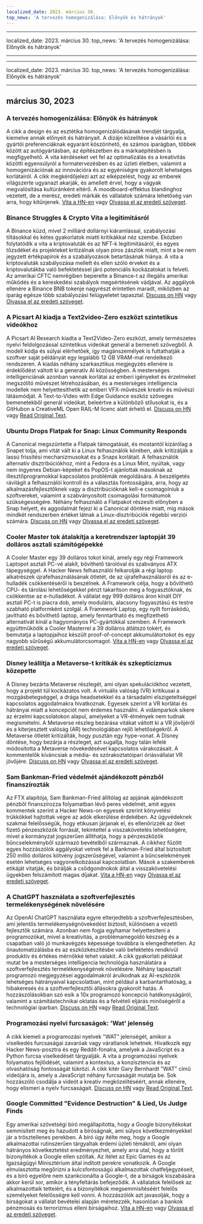 ```yaml
---
localized_date: 2023. március 30.
top_news: 'A tervezés homogenizálása: Előnyök és hátrányok'
---
```


---

localized_date: 2023. március 30.
top_news: 'A tervezés homogenizálása: Előnyök és hátrányok'

---

---

localized_date: 2023. március 30.
top_news: 'A tervezés homogenizálása: Előnyök és hátrányok'

---



<CallToAction />

<Steps>

## március 30, 2023

### A tervezés homogenizálása: Előnyök és hátrányok

A cikk a design és az esztétika homogenizálódásának trendjét tárgyalja, kiemelve annak előnyeit és hátrányait. A dizájn közelítése a vásárlói és a gyártói preferenciáknak egyaránt köszönhető, és számos iparágban, többek között az autógyártásban, az építészetben és a márkaépítésben is megfigyelhető. A vita kérdéseket vet fel az optimalizálás és a kreativitás közötti egyensúlyról a formatervezésben és az üzleti életben, valamint a homogenizációnak az innovációra és az egyéniségre gyakorolt lehetséges korlátairól. A cikk megkérdőjelezi azt az elképzelést, hogy az emberek világszerte ugyanazt akarják, és amellett érvel, hogy a vágyak megvalósítása kultúránként eltérő. A moodboard-effektus blandinghoz vezetett, de a merész, eredeti márkák és vállalatok számára lehetőség van arra, hogy kitűnjenek.
[Vita a HN-en](http://news.ycombinator.com/item?id=35355703) vagy [Olvassa el az eredeti szöveget](https://www.alexmurrell.co.uk/articles/the-age-of-average).

### Binance Struggles & Crypto Vita a legitimitásról

A Binance küzd, mivel 2 milliárd dollárnyi kiáramlással, szabályozási tiltásokkal és kétes gyakorlatok miatti kritikákkal néz szembe. Eközben folytatódik a vita a kriptovaluták és az NFT-k legitimitásáról, és egyes tőzsdéket és projekteket kritizálnak olyan piros zászlók miatt, mint a be nem jegyzett értékpapírok és a szabályozások betartásának hiánya. A vita a kriptovaluták szabályozása mellett és ellen szóló érveket és a kriptovalutákba való befektetéssel járó potenciális kockázatokat is felveti. Az amerikai CFTC nemrégiben beperelte a Binance-t az illegális amerikai működés és a kereskedési szabályok megsértésének vádjával. Az aggályok ellenére a Binance BNB tokenje nagyrészt érintetlen maradt, miközben az iparág egésze több szabályozási felügyeletet tapasztal.
[Discuss on HN](http://news.ycombinator.com/item?id=35351805) vagy [Olvassa el az eredeti szöveget](https://www.wsj.com/articles/binance-sees-2-billion-in-outflows-as-troubles-compound-9a136e21).

### A Picsart AI kiadja a Text2video-Zero eszközt szintetikus videókhoz

A Picsart AI Research kiadta a Text2Video-Zero eszközt, amely természetes nyelvi feldolgozással szintetikus videókat generál a bemeneti szövegből. A modell kódja és súlyai elérhetőek, így magánszemélyek is futtathatják a szoftver saját példányát egy legalább 12 GB VRAM-mal rendelkező rendszeren. A kiadás néhány szarkasztikus megjegyzés ellenére is érdeklődést váltott ki a generatív AI közösségben. A mesterséges intelligenciának azonban vannak korlátai az emberi igényeket és érzelmeket megszólító művészet létrehozásában, és a mesterséges intelligencia modellek nem helyettesíthetik az emberi VFX-művészek kreatív és művészi látásmódját. A Text-to-Video with Edge Guidance eszköz szöveges bemenetekből generál videókat, beleértve a különböző stílusokat is, és a GitHubon a CreativeML Open RAIL-M licenc alatt érhető el.
[Discuss on HN](http://news.ycombinator.com/item?id=35352452) vagy [Read Original Text](https://github.com/Picsart-AI-Research/Text2Video-Zero).

### Ubuntu Drops Flatpak for Snap: Linux Community Responds

A Canonical megszüntette a Flatpak támogatását, és mostantól kizárólag a Snapet tolja, ami vitát vált ki a Linux felhasználók körében, akik kritizálják a lassú frissítési mechanizmusokat és a Snaps korlátait. A felhasználók alternatív disztribúciókhoz, mint a Fedora és a Linux Mint, nyúltak, vagy nem ingyenes Debian-képeket és PopOS-t ajánlottak másoknak az illesztőprogramokkal kapcsolatos problémák megoldására. A beszélgetés rávilágít a felhasználói kontroll és a választás fontosságára, arra, hogy az alkalmazásfejlesztőknek vagy a disztribúcióknak kell-e csomagolniuk a szoftvereket, valamint a szabványosított csomagolási formátumok szükségességére. Néhány felhasználó a Flatpakot részesíti előnyben a Snap helyett, és aggodalmát fejezi ki a Canonical döntése miatt, míg mások mindkét rendszerben értéket látnak a Linux-disztribúciók régebbi verziói számára.
[Discuss on HN](http://news.ycombinator.com/item?id=35354729) vagy [Olvassa el az eredeti szöveget](https://lwn.net/SubscriberLink/927262/6adb2350e2b0d2ce/).

### Cooler Master tok átalakítja a keretrendszer laptopját 39 dolláros asztali számítógépekké

A Cooler Master egy 39 dolláros tokot kínál, amely egy régi Framework Laptopot asztali PC-vé alakít, bővíthető tárolóval és szabványos ATX tápegységgel. A Hacker News felhasználói felkarolják a régi laptop alkatrészek újrafelhasználásának ötletét, de az újrafelhasználásról és az e-hulladék csökkentéséről is beszélnek. A Framework célja, hogy a bővíthető CPU- és tárolási lehetőségekkel pénzt takarítson meg a fogyasztóknak, és csökkentse az e-hulladékot. A vállalat egy 999 dolláros áron kínált DIY asztali PC-t is piacra dob, amely moduláris, alacsony fogyasztású és testre szabható platformként szolgál. A Framework Laptop, egy nyílt forráskódú, javítható és bővíthető laptop, amely fenntartható és megfizethető alternatívát kínál a hagyományos PC-gyártókkal szemben. A Framework együttműködik a Cooler Masterrel a 39 dolláros átlátszó tokért, és bemutatja a laptopjaihoz készült proof-of-concept akkumulátortokot és egy nagyobb sűrűségű akkumulátorcsomagot.
[Vita a HN-en](http://news.ycombinator.com/item?id=35350288) vagy [Olvassa el az eredeti szöveget](https://www.theverge.com/2023/3/23/23652939/framework-cooler-master-sff-pc-case).

### Disney leállítja a Metaverse-t kritikák és szkepticizmus közepette

A Disney bezárta Metaverse részlegét, ami olyan spekulációkhoz vezetett, hogy a projekt túl kockázatos volt. A virtuális valóság (VR) kritikusai a mozgásbetegséggel, a drága headsetekkel és a társadalmi elszigeteltséggel kapcsolatos aggodalmakra hivatkoznak. Egyesek szerint a VR korlátai és hátrányai miatt a koncepciót nem érdemes használni. A vidámparkok sikere az érzelmi kapcsolatokon alapul, amelyeket a VR-élmények nem tudnak megismételni. A Metaverse részleg bezárása vitákat váltott ki a VR jövőjéről és a kiterjesztett valóság (AR) technológiában rejlő lehetőségekről. A Metaverse ötletét kritizálták, hogy pusztán egy hype-vonat. A Disney döntése, hogy bezárja a részleget, azt sugallja, hogy talán lefelé módosította a Metaverse növekedésével kapcsolatos várakozásait. A kommentelők kíváncsiak a média- és szórakoztatóipari óriásvállalat VR jövőjére.
[Discuss on HN](http://news.ycombinator.com/item?id=35350952) vagy [Olvassa el az eredeti szöveget](https://www.wsj.com/articles/disney-eliminates-its-metaverse-division-as-part-of-companys-layoffs-plan-94b03650).

### Sam Bankman-Fried védelmét ajándékozott pénzből finanszírozták

Az FTX alapítója, Sam Bankman-Fried állítólag az apjának ajándékozott pénzből finanszírozza folyamatban lévő peres védelmét, amit egyes kommentek szerint a Hacker News-on egyesek szerint könyvelési trükkökkel hajtottak végre az adók elkerülése érdekében. Az ügyvédeknek szakmai felelősségük, hogy etikusan járjanak el, és ellenőrizzék az őket fizető pénzeszközök forrását, tekintettel a visszakövetelés lehetőségére, mivel a kormányzat jogszerűen állíthatja, hogy a pénzeszközök bűncselekményből származó bevételből származnak. A cikkhez fűzött egyes hozzászólók aggályokat vetnek fel a Bankman-Fried által biztosított 250 millió dolláros kötvény jogszerűségével, valamint a bűncselekmények esetén lehetséges vagyonelkobzással kapcsolatban. Mások a szakemberek etikáját vitatják, és bírálják a csődgondnokok által a visszakövetelési ügyekben felszámított magas díjakat.
[Vita a HN-en](http://news.ycombinator.com/item?id=35358698) vagy [Olvassa el az eredeti szöveget](https://www.forbes.com/sites/sarahemerson/2023/03/29/sam-bankman-fried-legal-fees-funded-by-alameda-money-gifted-to-father-joe-bankman/).

### A ChatGPT használata a szoftverfejlesztés termelékenységének növelésére

Az OpenAI ChatGPT használata egyre elterjedtebb a szoftverfejlesztésben, ami jelentős termelékenységnövekedést biztosít, különösen a vezető fejlesztők számára. Azonban nem fogja egyhamar helyettesíteni a programozókat, mivel a kreativitás, a problémamegoldó készség és a csapatban való jó munkavégzés képessége továbbra is elengedhetetlen. Az önautomatizálásba és az eszközkészítésbe való befektetés rendkívül produktív és értékes mérnökké tehet valakit. A cikk gyakorlati példákat mutat be a mesterséges intelligencia technológia használatára a szoftverfejlesztés termelékenységének növelésére. Néhány tapasztalt programozó megjegyzései aggodalmakról árulkodnak az AI-eszközök lehetséges hátrányaival kapcsolatban, mint például a karbantarthatóság, a hibakeresés és a szoftverfejlesztői állásokra gyakorolt hatás. A hozzászólásokban szó esik a 10x programozó koncepció hatékonyságáról, valamint a számítástechnikai oktatás és a felvételi eljárás minőségéről a technológiai iparban.
[Discuss on HN](http://news.ycombinator.com/item?id=35356054) vagy [Read Original Text](https://kadekillary.work/posts/1000x-eng/).

### Programozási nyelvi furcsaságok: 'Wat' jelenség

A cikk kiemeli a programozási nyelvek "WAT" jelenségét, amikor a viselkedés furcsaságai zavaróak vagy váratlanok lehetnek. Hivatkozik egy Hacker News-posztra és egy Reddit-fonalra, amelyek a JavaScript és a Python furcsa viselkedését tárgyalják. A vita a programozási nyelvek folyamatos fejlődését, valamint a kontextus, a konzisztencia és az olvashatóság fontosságát tükrözi. A cikk kitér Gary Bernhardt "WAT" című videójára is, amely a JavaScript néhány furcsaságát mutatja be. Sok hozzászóló csodálja a videót a kreatív megközelítéséért, annak ellenére, hogy elismeri a nyelv furcsaságait.
[Discuss on HN](http://news.ycombinator.com/item?id=35363044) vagy [Read Original Text](https://www.destroyallsoftware.com/talks/wat).

### Google Committed "Evidence Destruction" & Lied, Us Judge Finds

Egy amerikai szövetségi bíró megállapította, hogy a Google bizonyítékokat semmisített meg és hazudott a bíróságnak, ami súlyos következményekkel jár a trösztellenes perekben. A bíró úgy ítélte meg, hogy a Google alkalmazottai rutinszerűen tárgyaltak érdemi üzleti témákról, ami olyan hátrányos következtetést eredményezhet, amely arra utal, hogy a törölt bizonyítékok a Google ellen szóltak. Az ítélet az Epic Games és az Igazságügyi Minisztérium által indított perekre vonatkozik. A Google elmulasztotta megőrizni a kulcsfontosságú alkalmazottak chatfeljegyzéseit, és a bíró egyelőre nem szankcionálta a Google-t, de a bírságok kiszabására akkor kerül sor, amikor a tényfeltárás befejeződik. A vállalatok felelősek az alkalmazottaik tetteiért, és a bizonyítékok megsemmisítéséért felelős személyeket felelősségre kell vonni. A hozzászólók azt javasolják, hogy a bírságokat a vállalat bevételei alapján méretezzék, hasonlóan a bankok pénzmosás és terrorizmus elleni bírságaihoz.
[Vita a HN-en](http://news.ycombinator.com/item?id=35363095) vagy [Olvassa el az eredeti szöveget](https://storage.courtlistener.com/recap/gov.uscourts.cand.373179/gov.uscourts.cand.373179.469.0.pdf).

</Steps>
